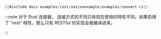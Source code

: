 ```rust title="原生连接/REST 连接"
{{#include docs-examples/rust/nativeexample/examples/connect.rs}}
```
:::note
对于 Rust 连接器， 连接方式的不同只体现在使用的特性不同。如果启用了 "rest" 特性，那么只有 RESTful 的实现会被编译进来。

:::
